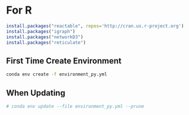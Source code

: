 


# For R



```r
install.packages("reactable", repos='http://cran.us.r-project.org')
install.packages("igraph")
install.packages("networkD3")
install.packages("reticulate")

```


## First Time Create Environment
```bash
conda env create -f environment_py.yml
```

## When Updating
```bash
# conda env update --file environment_py.yml --prune
```